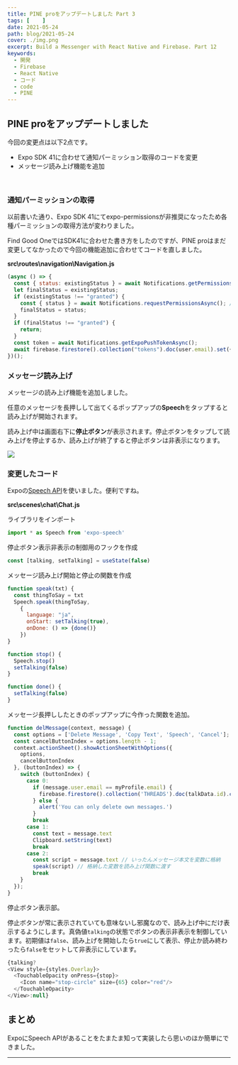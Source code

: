 ```yaml
---
title: PINE proをアップデートしました Part 3
tags: [    ]
date: 2021-05-24
path: blog/2021-05-24
cover: ./img.png
excerpt: Build a Messenger with React Native and Firebase. Part 12
keywords:
  - 開発
  - Firebase
  - React Native
  - コード
  - code
  - PINE
---
```


## PINE proをアップデートしました

今回の変更点は以下2点です。

- Expo SDK 41に合わせて通知パーミッション取得のコードを変更
- メッセージ読み上げ機能を追加

<br/>

### 通知パーミッションの取得

<Link to="/blog/2021-04-16">以前</Link>書いた通り、Expo SDK 41にてexpo-permissionsが非推奨になったため各種パーミッションの取得方法が変わりました。

Find Good OneではSDK41に合わせた書き方をしたのですが、PINE proはまだ変更してなかったので今回の機能追加に合わせてコードを直しました。

**src\routes\navigation\Navigation.js**

```javascript
(async () => {
  const { status: existingStatus } = await Notifications.getPermissionsAsync() // この辺が変わった
  let finalStatus = existingStatus;
  if (existingStatus !== "granted") {
    const { status } = await Notifications.requestPermissionsAsync(); // この辺が変わった
    finalStatus = status;
  }
  if (finalStatus !== "granted") {
    return;
  }
  const token = await Notifications.getExpoPushTokenAsync();
  await firebase.firestore().collection("tokens").doc(user.email).set({ token: token.data, email: user.email })
})();
```

### メッセージ読み上げ

メッセージの読み上げ機能を追加しました。

任意のメッセージを長押しして出てくるポップアップの**Speech**をタップすると読み上げが開始されます。

読み上げ中は画面右下に**停止ボタン**が表示されます。停止ボタンをタップして読み上げを停止するか、読み上げが終了すると停止ボタンは非表示になります。

![](./img1.png)

### 変更したコード

Expoの[Speech API](https://docs.expo.io/versions/latest/sdk/speech/)を使いました。便利ですね。

**src\scenes\chat\Chat.js**

ライブラリをインポート

```javascript
import * as Speech from 'expo-speech'
```

停止ボタン表示非表示の制御用のフックを作成

```javascript
const [talking, setTalking] = useState(false)
```

メッセージ読み上げ開始と停止の関数を作成

```javascript
function speak(txt) {
  const thingToSay = txt
  Speech.speak(thingToSay,
    {
      language: "ja",
      onStart: setTalking(true),
      onDone: () => {done()}
    })
}

function stop() {
  Speech.stop()
  setTalking(false)
}

function done() {
  setTalking(false)
}
```

メッセージ長押ししたときのポップアップに今作った関数を追加。

```javascript
function delMessage(context, message) {
  const options = ['Delete Message', 'Copy Text', 'Speech', 'Cancel']; // Speechを追加
  const cancelButtonIndex = options.length - 1;
  context.actionSheet().showActionSheetWithOptions({
    options,
    cancelButtonIndex
  }, (buttonIndex) => {
    switch (buttonIndex) {
      case 0:
        if (message.user.email == myProfile.email) {
          firebase.firestore().collection('THREADS').doc(talkData.id).collection('MESSAGES').doc(message._id).delete()
        } else {
          alert('You can only delete own messages.')
        }
        break
      case 1:
        const text = message.text
        Clipboard.setString(text)
        break
      case 2:
        const script = message.text // いったんメッセージ本文を変数に格納
        speak(script) // 格納した変数を読み上げ関数に渡す
        break
    }
  });
}
```

停止ボタン表示部。

停止ボタンが常に表示されていても意味ないし邪魔なので、読み上げ中にだけ表示するようにします。真偽値`talking`の状態でボタンの表示非表示を制御しています。初期値は`false`、読み上げを開始したら`true`にして表示、停止か読み終わったら`false`をセットして非表示にしています。

```javascript
{talking?
<View style={styles.Overlay}>
  <TouchableOpacity onPress={stop}>
    <Icon name="stop-circle" size={65} color="red"/>
  </TouchableOpacity>
</View>:null}
```

## まとめ

ExpoにSpeech APIがあることをたまたま知って実装したら思いのほか簡単にできました。

---